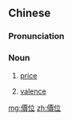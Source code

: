 {{also|价位}}
==Chinese==
{{zh-forms|s=价位}}

===Pronunciation===
{{zh-pron
|m=jiàwèi
|c=gaa3 wai6-2
|cat=n
}}

===Noun===
{{zh-noun}}

# [[price]]
# {{lb|zh|chemistry}} [[valence]]

[[mg:價位]]
[[zh:價位]]